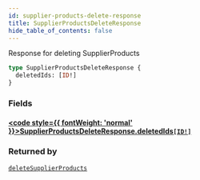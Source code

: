 ```yaml
---
id: supplier-products-delete-response
title: SupplierProductsDeleteResponse
hide_table_of_contents: false
---
```








Response for deleting SupplierProducts

```graphql
type SupplierProductsDeleteResponse {
  deletedIds: [ID!]
}
```


### Fields

#### [<code style={{ fontWeight: 'normal' }}>SupplierProductsDeleteResponse.<b>deletedIds</b></code>](#)<Bullet />[`[ID!]`](/supply/api/graphql-admin/reference/scalars/id) <Badge class="secondary" text="list"/> <Badge class="secondary" text="scalar"/>
> 
> 



### Returned by

[`deleteSupplierProducts`](/supply/api/graphql-admin/reference/mutations/delete-supplier-products)  <Badge class="secondary" text="mutation"/>




